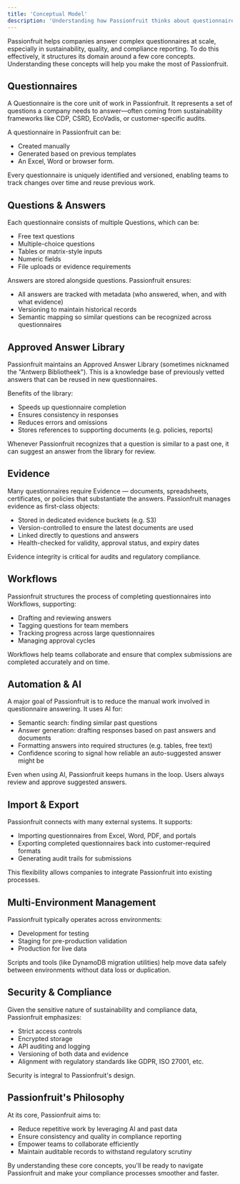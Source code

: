 ```yaml
---
title: 'Conceptual Model'
description: 'Understanding how Passionfruit thinks about questionnaires, answers, and compliance.'
---
```


Passionfruit helps companies answer complex questionnaires at scale, especially in sustainability, quality, and compliance reporting. To do this effectively, it structures its domain around a few core concepts. Understanding these concepts will help you make the most of Passionfruit.

## Questionnaires

A Questionnaire is the core unit of work in Passionfruit. It represents a set of questions a company needs to answer—often coming from sustainability frameworks like CDP, CSRD, EcoVadis, or customer-specific audits.

A questionnaire in Passionfruit can be:
- Created manually
- Generated based on previous templates
- An Excel, Word or browser form. 

Every questionnaire is uniquely identified and versioned, enabling teams to track changes over time and reuse previous work.

## Questions & Answers

Each questionnaire consists of multiple Questions, which can be:
- Free text questions
- Multiple-choice questions
- Tables or matrix-style inputs
- Numeric fields
- File uploads or evidence requirements

Answers are stored alongside questions. Passionfruit ensures:
- All answers are tracked with metadata (who answered, when, and with what evidence)
- Versioning to maintain historical records
- Semantic mapping so similar questions can be recognized across questionnaires

## Approved Answer Library

Passionfruit maintains an Approved Answer Library (sometimes nicknamed the "Antwerp Bibliotheek"). This is a knowledge base of previously vetted answers that can be reused in new questionnaires.

Benefits of the library:
- Speeds up questionnaire completion
- Ensures consistency in responses
- Reduces errors and omissions
- Stores references to supporting documents (e.g. policies, reports)

Whenever Passionfruit recognizes that a question is similar to a past one, it can suggest an answer from the library for review.

## Evidence

Many questionnaires require Evidence — documents, spreadsheets, certificates, or policies that substantiate the answers. Passionfruit manages evidence as first-class objects:
- Stored in dedicated evidence buckets (e.g. S3)
- Version-controlled to ensure the latest documents are used
- Linked directly to questions and answers
- Health-checked for validity, approval status, and expiry dates

Evidence integrity is critical for audits and regulatory compliance.

## Workflows

Passionfruit structures the process of completing questionnaires into Workflows, supporting:
- Drafting and reviewing answers
- Tagging questions for team members
- Tracking progress across large questionnaires
- Managing approval cycles

Workflows help teams collaborate and ensure that complex submissions are completed accurately and on time.

## Automation & AI

A major goal of Passionfruit is to reduce the manual work involved in questionnaire answering. It uses AI for:
- Semantic search: finding similar past questions
- Answer generation: drafting responses based on past answers and documents
- Formatting answers into required structures (e.g. tables, free text)
- Confidence scoring to signal how reliable an auto-suggested answer might be

Even when using AI, Passionfruit keeps humans in the loop. Users always review and approve suggested answers.

## Import & Export

Passionfruit connects with many external systems. It supports:
- Importing questionnaires from Excel, Word, PDF, and portals
- Exporting completed questionnaires back into customer-required formats
- Generating audit trails for submissions

This flexibility allows companies to integrate Passionfruit into existing processes.

## Multi-Environment Management

Passionfruit typically operates across environments:
- Development for testing
- Staging for pre-production validation
- Production for live data

Scripts and tools (like DynamoDB migration utilities) help move data safely between environments without data loss or duplication.

## Security & Compliance

Given the sensitive nature of sustainability and compliance data, Passionfruit emphasizes:
- Strict access controls
- Encrypted storage
- API auditing and logging
- Versioning of both data and evidence
- Alignment with regulatory standards like GDPR, ISO 27001, etc.

Security is integral to Passionfruit's design.

## Passionfruit's Philosophy

At its core, Passionfruit aims to:
- Reduce repetitive work by leveraging AI and past data
- Ensure consistency and quality in compliance reporting
- Empower teams to collaborate efficiently
- Maintain auditable records to withstand regulatory scrutiny

By understanding these core concepts, you'll be ready to navigate Passionfruit and make your compliance processes smoother and faster. 